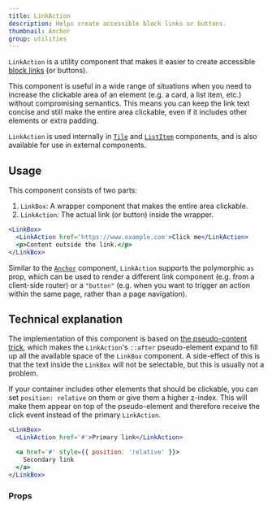 ```yaml
---
title: LinkAction
description: Helps create accessible block links or buttons.
thumbnail: Anchor
group: utilities
---
```


`LinkAction` is a utility component that makes it easier to create accessible [block links](https://adrianroselli.com/2020/02/block-links-cards-clickable-regions-etc.html) (or buttons).

<LiveExample src='LinkAction.main.tsx'>
  <AllExamples.LinkActionMainExample client:load />
</LiveExample>

This component is useful in a wide range of situations when you need to increase the clickable area of an element (e.g. a card, a list item, etc.) without compromising semantics. This means you can keep the link text concise and still make the entire area clickable, even if it includes other elements or extra padding.

`LinkAction` is used internally in [`Tile`](tile) and [`ListItem`](list) components, and is also available for use in external components.

## Usage

This component consists of two parts:

1. `LinkBox`: A wrapper component that makes the entire area clickable.
2. `LinkAction`: The actual link (or button) inside the wrapper.

```jsx
<LinkBox>
  <LinkAction href='https://www.example.com'>Click me</LinkAction>
  <p>Content outside the link.</p>
</LinkBox>
```

Similar to the [`Anchor`](anchor) component, `LinkAction` supports the polymorphic `as` prop, which can be used to render a different link component (e.g. from a client-side router) or a `"button"` (e.g. when you want to trigger an action within the same page, rather than a page navigation).

## Technical explanation

The implementation of this component is based on [the pseudo-content trick](https://inclusive-components.design/cards/#thepseudocontenttrick), which makes the `LinkAction`'s `::after` pseudo-element expand to fill up all the available space of the `LinkBox` component. A side-effect of this is that the text inside the `LinkBox` will not be selectable, but this is usually not a problem.

If your container includes other elements that should be clickable, you can set `position: relative` on them or give them a higher z-index. This will make them appear on top of the pseudo-element and therefore receive the click event instead of the primary `LinkAction`.

```jsx
<LinkBox>
  <LinkAction href='#'>Primary link</LinkAction>

  <a href='#' style={{ position: 'relative' }}>
    Secondary link
  </a>
</LinkBox>
```

### Props

<PropsTable path='@itwin/itwinui-react/esm/core/LinkAction/LinkAction.d.ts' />
